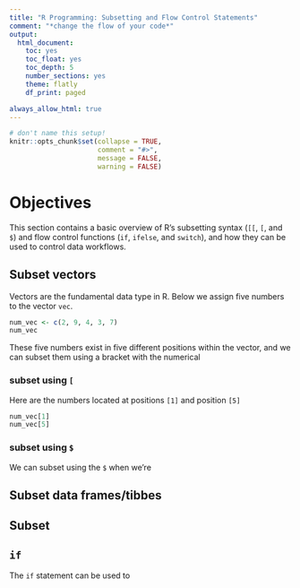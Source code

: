 ```yaml
---
title: "R Programming: Subsetting and Flow Control Statements"
comment: "*change the flow of your code*"
output:
  html_document:
    toc: yes
    toc_float: yes
    toc_depth: 5
    number_sections: yes
    theme: flatly
    df_print: paged

always_allow_html: true
---
```


```r
# don't name this setup!
knitr::opts_chunk$set(collapse = TRUE,
                      comment = "#>",
                      message = FALSE,
                      warning = FALSE)
```

# Objectives

This section contains a basic overview of R's subsetting syntax (`[[`, `[`, and `$`) and flow control functions (`if`, `ifelse`, and `switch`), and how they can be used to control data workflows. 

## Subset vectors {.tabset}

Vectors are the fundamental data type in R. Below we assign five numbers to the vector `vec`. 

```r
num_vec <- c(2, 9, 4, 3, 7)
num_vec
```

These five numbers exist in five different positions within the vector, and we can subset them using a bracket with the numerical 

### subset using `[`

Here are the numbers located at positions `[1]` and position `[5]`

```r
num_vec[1]
num_vec[5]
```

### subset using `$`

We can subset using the `$` when we're 

## Subset data frames/tibbes {.tabset}

## Subset {.tabset}

## `if` {.tabset}

The `if` statement can be used to 

```r

```
